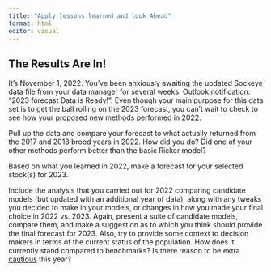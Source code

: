 ```yaml
---
title: "Apply lessons learned and look Ahead"
format: html
editor: visual
---
```


## The Results Are In!

It's November 1, 2022. You've been anxiously awaiting the updated Sockeye data file from your data manager for several weeks. Outlook notification: "2023 forecast Data is Ready!". Even though your main purpose for this data set is to get the ball rolling on the 2023 forecast, you can't wait to check to see how your proposed new methods performed in 2022.

Pull up the data and compare your forecast to what actually returned from the 2017 and 2018 brood years in 2022. How did you do? Did one of your other methods perform better than the basic Ricker model?

Based on what you learned in 2022, make a forecast for your selected stock(s) for 2023.

Include the analysis that you carried out for 2022 comparing candidate models (but updated with an additional year of data), along with any tweaks you decided to make in your models, or changes in how you made your final choice in 2022 vs. 2023. Again, present a suite of candidate models, compare them, and make a suggestion as to which you think should provide the final forecast for 2023. Also, try to provide some context to decision makers in terms of the current status of the population. How does it currently stand compared to benchmarks? Is there reason to be extra [cautious](https://www.pac.dfo-mpo.gc.ca/pacific-smon-pacifique/big-bar-landslide-eboulement/index-eng.html) this year?
